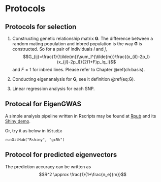 # Protocols {#protocols}

## Protocols for selection
1. Constructing genetic relationship matrix $\mathbf{G}$. The difference between a random mating population and inbred population is the way $\mathbf{G}$ is constructed. So for a pair of individuals $i$ and $j$, 
$$G_{ij}=\frac{1}{\tilde{m}}\sum_l^{\tilde{m}}\frac{(x_{il}-2p_l)(x_{jl}-2p_l)}{2(1+F)p_lq_l}$$
and $F=1$ for inbred lines. Please refer to Chapter \@ref(ch:basis).

2. Conducting eigenanalysis for $\mathbf{G}$, see it definition \@ref(eq:G).

3. Linear regression analysis for each SNP.

## Protocal for EigenGWAS

A simple analysis pipeline written in Rscripts may be found at [Rpub](http://rpubs.com/gc5k/EigenGWASpipeline) and its
[Shiny demo](https://gc5k.shinyapps.io/eigengwas/).

Or, try it as below in `RStudio`

`runGitHub("Rshiny", "gc5k")`


## Protocol for predicted eigenvectors
The prediction accuracy can be written as
$$R^2 \approx \frac{1}{1+\frac{n_e}{m}}$$
